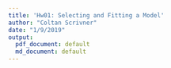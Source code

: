 ```yaml
---
title: 'Hw01: Selecting and Fitting a Model'
author: "Coltan Scrivner"
date: "1/9/2019"
output:
  pdf_document: default
  md_document: default
---
```


```r


```


```r


```
